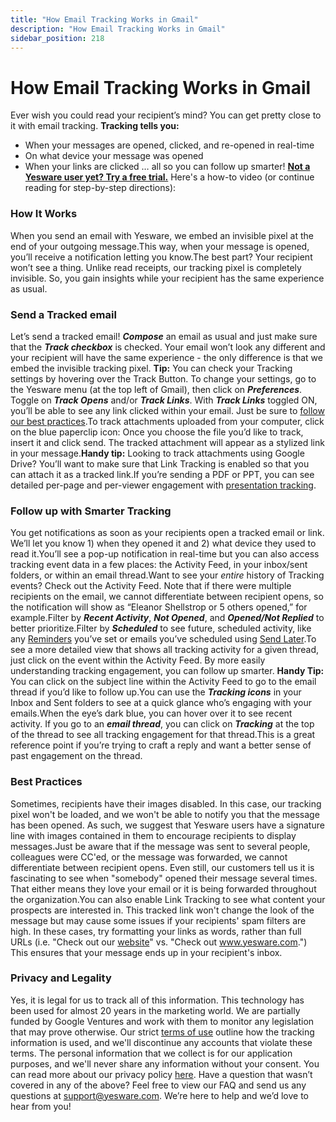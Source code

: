 ```yaml
---
title: "How Email Tracking Works in Gmail"
description: "How Email Tracking Works in Gmail"
sidebar_position: 218
---
```


# How Email Tracking Works in Gmail

Ever wish you could read your recipient’s mind? You can get pretty close to it with email tracking.
**Tracking tells you:**
- When your messages are opened, clicked, and re-opened in real-time
- On what device your message was opened
- When your links are clicked
… all so you can follow up smarter!
**[Not a Yesware user yet? Try a free trial.](Not%20a%20Yesware%20user%20yet?%20Try%20a%20free%20trial.)**
Here's a how-to video (or continue reading for step-by-step directions):
### How It Works
When you send an email with Yesware, we embed an invisible pixel at the end of your outgoing message.This way, when your message is opened, you’ll receive a notification letting you know.The best part? Your recipient won’t see a thing. Unlike read receipts, our tracking pixel is completely invisible. So, you gain insights while your recipient has the same experience as usual.
### Send a Tracked email
Let’s send a tracked email!
***Compose*** an email as usual and just make sure that the ***Track checkbox*** is checked.
Your email won’t look any different and your recipient will have the same experience - the only difference is that we embed the invisible tracking pixel.
**Tip:** You can check your Tracking settings by hovering over the Track Button. To change your settings, go to the Yesware menu (at the top left of Gmail), then click on ***Preferences***. Toggle on ***Track Opens*** and/or ***Track Links***.
With ***Track Links*** toggled ON, you’ll be able to see any link clicked within your email. Just be sure to [follow our best practices](/docs/general/what-are-some-ways-to-avoid-spam).To track attachments uploaded from your computer, click on the blue paperclip icon:
Once you choose the file you’d like to track, insert it and click send. The tracked attachment will appear as a stylized link in your message.**Handy tip:** Looking to track attachments using Google Drive? You’ll want to make sure that Link Tracking is enabled so that you can attach it as a tracked link.If you’re sending a PDF or PPT, you can see detailed per-page and per-viewer engagement with [presentation tracking](http://www.yesware.com/blog/help/how-to/using-presentation-tracking-feature/). 
### Follow up with Smarter Tracking
You get notifications as soon as your recipients open a tracked email or link. We’ll let you know 1) when they opened it and 2) what device they used to read it.You’ll see a pop-up notification in real-time but you can also access tracking event data in a few places: the Activity Feed, in your inbox/sent folders, or within an email thread.Want to see your *entire* history of Tracking events? Check out the Activity Feed.
Note that if there were multiple recipients on the email, we cannot differentiate between recipient opens, so the notification will show as “Eleanor Shellstrop or 5 others opened,” for example.Filter by ***Recent Activity***, ***Not Opened***, and ***Opened/Not Replied*** to better prioritize.Filter by ***Scheduled*** to see future, scheduled activity, like any [Reminders](/docs/general/additional-resources/prioritize-email-follow-ups-with-yesware-reminders) you’ve set or emails you’ve scheduled using [Send Later](/docs/general/additional-resources/put-your-outreach-on-autopilot-with-send).To see a more detailed view that shows all tracking activity for a given thread, just click on the event within the Activity Feed. By more easily understanding tracking engagement, you can follow up smarter.
**Handy Tip:** You can click on the subject line within the Activity Feed to go to the email thread if you’d like to follow up.You can use the ***Tracking icons*** in your Inbox and Sent folders to see at a quick glance who’s engaging with your emails.When the eye’s dark blue, you can hover over it to see recent activity.
If you go to an ***email thread***, you can click on ***Tracking*** at the top of the thread to see all tracking engagement for that thread.This is a great reference point if you’re trying to craft a reply and want a better sense of past engagement on the thread.
### Best Practices
Sometimes, recipients have their images disabled. In this case, our tracking pixel won't be loaded, and we won't be able to notify you that the message has been opened. As such, we suggest that Yesware users have a signature line with images contained in them to encourage recipients to display messages.Just be aware that if the message was sent to several people, colleagues were CC'ed, or the message was forwarded, we cannot differentiate between recipient opens. Even still, our customers tell us it is fascinating to see when "somebody" opened their message several times. That either means they love your email or it is being forwarded throughout the organization.You can also enable Link Tracking to see what content your prospects are interested in. This tracked link won't change the look of the message but may cause some issues if your recipients' spam filters are high. In these cases, try formatting your links as words, rather than full URLs (i.e. "Check out our [website](http://www.yesware.com)" vs. "Check out www.yesware.com.") This ensures that your message ends up in your recipient's inbox.
### Privacy and Legality
Yes, it is legal for us to track all of this information. This technology has been used for almost 20 years in the marketing world. We are partially funded by Google Ventures and work with them to monitor any legislation that may prove otherwise. Our strict [terms of use](http://www.yesware.com/terms/) outline how the tracking information is used, and we'll discontinue any accounts that violate these terms. The personal information that we collect is for our application purposes, and we'll never share any information without your consent. You can read more about our privacy policy [here](http://www.yesware.com/privacy/). Have a question that wasn’t covered in any of the above? Feel free to view our FAQ and send us any questions at support@yesware.com. We’re here to help and we’d love to hear from you!